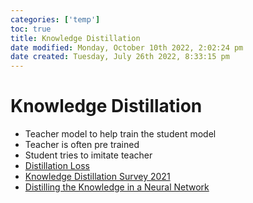 ```yaml
---
categories: ['temp']
toc: true
title: Knowledge Distillation
date modified: Monday, October 10th 2022, 2:02:24 pm
date created: Tuesday, July 26th 2022, 8:33:15 pm
---
```


# Knowledge Distillation
- Teacher model to help train the student model
- Teacher is often pre trained
- Student tries to imitate teacher
- [Distillation Loss](Distillation%20Loss.qmd)
- [Knowledge Distillation Survey 2021](Knowledge%20Distillation%20Survey%202021.qmd)
- [Distilling the Knowledge in a Neural Network](Distilling%20the%20Knowledge%20in%20a%20Neural%20Network.qmd)



